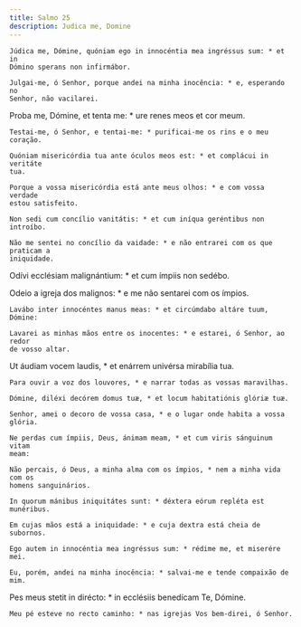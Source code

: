 ```yaml
---
title: Salmo 25
description: Judica me, Domine
---
```


<div class="side-by-side not-content">

    Júdica me, Dómine, quóniam ego in innocéntia mea ingréssus sum: * et in
    Dómino sperans non infirmábor.

    Julgai-me, ó Senhor, porque andei na minha inocência: * e, esperando no
    Senhor, não vacilarei.

Proba me, Dómine, et tenta me: * ure renes meos et cor meum.

    Testai-me, ó Senhor, e tentai-me: * purificai-me os rins e o meu coração.

    Quóniam misericórdia tua ante óculos meos est: * et complácui in veritáte
    tua.

    Porque a vossa misericórdia está ante meus olhos: * e com vossa verdade
    estou satisfeito.

    Non sedi cum concílio vanitátis: * et cum iníqua geréntibus non introíbo.

    Não me sentei no concílio da vaidade: * e não entrarei com os que praticam a
    iniquidade.

Odívi ecclésiam malignántium: * et cum ímpiis non sedébo.

Odeio a igreja dos malignos: * e me não sentarei com os ímpios.

    Lavábo inter innocéntes manus meas: * et circúmdabo altáre tuum, Dómine:

    Lavarei as minhas mãos entre os inocentes: * e estarei, ó Senhor, ao redor
    de vosso altar.

Ut áudiam vocem laudis, * et enárrem univérsa mirabília tua.

    Para ouvir a voz dos louvores, * e narrar todas as vossas maravilhas.

    Dómine, diléxi decórem domus tuæ, * et locum habitatiónis glóriæ tuæ.

    Senhor, amei o decoro de vossa casa, * e o lugar onde habita a vossa glória.

    Ne perdas cum ímpiis, Deus, ánimam meam, * et cum viris sánguinum vitam
    meam:

    Não percais, ó Deus, a minha alma com os ímpios, * nem a minha vida com os
    homens sanguinários.

    In quorum mánibus iniquitátes sunt: * déxtera eórum repléta est munéribus.

    Em cujas mãos está a iniquidade: * e cuja dextra está cheia de subornos.

    Ego autem in innocéntia mea ingréssus sum: * rédime me, et miserére mei.

    Eu, porém, andei na minha inocência: * salvai-me e tende compaixão de mim.

Pes meus stetit in dirécto: * in ecclésiis benedícam Te, Dómine.

    Meu pé esteve no recto caminho: * nas igrejas Vos bem-direi, ó Senhor.

</div>
